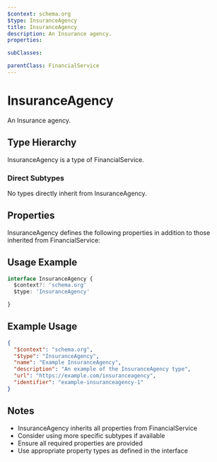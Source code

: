 ```yaml
---
$context: schema.org
$type: InsuranceAgency
title: InsuranceAgency
description: An Insurance agency.
properties:

subClasses:

parentClass: FinancialService
---
```


# InsuranceAgency

An Insurance agency.

## Type Hierarchy

InsuranceAgency is a type of FinancialService.

### Direct Subtypes

No types directly inherit from InsuranceAgency.

## Properties

InsuranceAgency defines the following properties in addition to those inherited from FinancialService:



## Usage Example

```typescript
interface InsuranceAgency {
  $context?: 'schema.org'
  $type: 'InsuranceAgency'

}
```

## Example Usage

```json
{
  "$context": "schema.org",
  "$type": "InsuranceAgency",
  "name": "Example InsuranceAgency",
  "description": "An example of the InsuranceAgency type",
  "url": "https://example.com/insuranceagency",
  "identifier": "example-insuranceagency-1"
}
```

## Notes

- InsuranceAgency inherits all properties from FinancialService
- Consider using more specific subtypes if available
- Ensure all required properties are provided
- Use appropriate property types as defined in the interface
